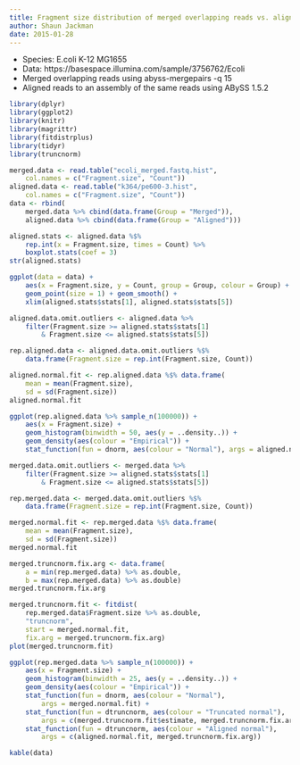 ```yaml
---
title: Fragment size distribution of merged overlapping reads vs. aligned reads
author: Shaun Jackman
date: 2015-01-28
---
```


+ Species: E.coli K-12 MG1655
+ Data: https://basespace.illumina.com/sample/3756762/Ecoli 
+ Merged overlapping reads using abyss-mergepairs -q 15
+ Aligned reads to an assembly of the same reads using ABySS 1.5.2

```r
library(dplyr)
library(ggplot2)
library(knitr)
library(magrittr)
library(fitdistrplus)
library(tidyr)
library(truncnorm)
```

```r
merged.data <- read.table("ecoli_merged.fastq.hist",
	col.names = c("Fragment.size", "Count"))
aligned.data <- read.table("k364/pe600-3.hist",
	col.names = c("Fragment.size", "Count"))
data <- rbind(
	merged.data %>% cbind(data.frame(Group = "Merged")),
	aligned.data %>% cbind(data.frame(Group = "Aligned")))
```

```r
aligned.stats <- aligned.data %$%
	rep.int(x = Fragment.size, times = Count) %>%
	boxplot.stats(coef = 3)
str(aligned.stats)
```

```r
ggplot(data = data) +
	aes(x = Fragment.size, y = Count, group = Group, colour = Group) +
	geom_point(size = 1) + geom_smooth() +
	xlim(aligned.stats$stats[1], aligned.stats$stats[5])
```

```r
aligned.data.omit.outliers <- aligned.data %>%
	filter(Fragment.size >= aligned.stats$stats[1]
		& Fragment.size <= aligned.stats$stats[5])
```

```r
rep.aligned.data <- aligned.data.omit.outliers %$%
	data.frame(Fragment.size = rep.int(Fragment.size, Count))
```

```r
aligned.normal.fit <- rep.aligned.data %$% data.frame(
	mean = mean(Fragment.size),
	sd = sd(Fragment.size))
aligned.normal.fit

ggplot(rep.aligned.data %>% sample_n(100000)) +
	aes(x = Fragment.size) +
	geom_histogram(binwidth = 50, aes(y = ..density..)) +
	geom_density(aes(colour = "Empirical")) +
	stat_function(fun = dnorm, aes(colour = "Normal"), args = aligned.normal.fit)
```


```r
merged.data.omit.outliers <- merged.data %>%
	filter(Fragment.size >= aligned.stats$stats[1]
		& Fragment.size <= aligned.stats$stats[5])

rep.merged.data <- merged.data.omit.outliers %$%
	data.frame(Fragment.size = rep.int(Fragment.size, Count))

merged.normal.fit <- rep.merged.data %$% data.frame(
	mean = mean(Fragment.size),
	sd = sd(Fragment.size))
merged.normal.fit

merged.truncnorm.fix.arg <- data.frame(
	a = min(rep.merged.data) %>% as.double,
	b = max(rep.merged.data) %>% as.double)
merged.truncnorm.fix.arg

merged.truncnorm.fit <- fitdist(
	rep.merged.data$Fragment.size %>% as.double,
	"truncnorm",
	start = merged.normal.fit,
    fix.arg = merged.truncnorm.fix.arg)
plot(merged.truncnorm.fit)
```

```r
ggplot(rep.merged.data %>% sample_n(100000)) +
	aes(x = Fragment.size) +
	geom_histogram(binwidth = 25, aes(y = ..density..)) +
	geom_density(aes(colour = "Empirical")) +
	stat_function(fun = dnorm, aes(colour = "Normal"),
		args = merged.normal.fit) +
	stat_function(fun = dtruncnorm, aes(colour = "Truncated normal"),
		args = c(merged.truncnorm.fit$estimate, merged.truncnorm.fix.arg)) +
	stat_function(fun = dtruncnorm, aes(colour = "Aligned normal"),
		args = c(aligned.normal.fit, merged.truncnorm.fix.arg))
```

```r
kable(data)
```
